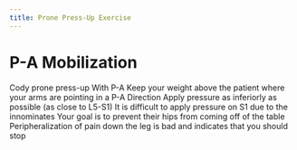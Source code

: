 ```yaml
---
title: Prone Press-Up Exercise
---
```



# P-A Mobilization

Cody prone press-up With P-A
Keep your weight above the patient where your arms are pointing in a P-A Direction
Apply pressure as inferiorly as possible (as close to L5-S1)
It is difficult to apply pressure on S1 due to the innominates
Your goal is to prevent their hips from coming off of the table
Peripheralization of pain down the leg is bad and indicates that you should stop
